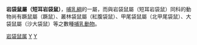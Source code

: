 {{Automatic taxobox
| taxon = Petrogale
| authority = Gray, 1837
| image = Rock Wallaby and infant - July 2005.jpg
}}

'''岩袋鼠屬（短耳岩袋鼠）'''，[[哺乳綱|哺乳綱]]的一屬，而與岩袋鼠屬（短耳岩袋鼠）同科的動物尚有蹶鼠屬（蹶鼠）、叢林袋鼠屬（紅腹袋鼠）、甲尾袋鼠屬（北甲尾袋鼠）、大袋鼠屬（沙大袋鼠）等之數種[[哺乳動物|哺乳動物]]。
{{澳洲有袋總目|M.}}
{{Taxonbar|from=Q269253}}

[[Category:岩袋鼠属|]]
[[Category:袋鼠科|Y]]
[[Category:1837年描述的分类群|Y]]